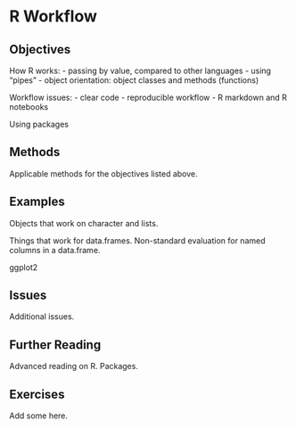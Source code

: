 # R Workflow {#sec-rworkflow}

## Objectives

How R works:
- passing by value, compared to other languages
- using "pipes"
- object orientation: object classes and methods (functions)

Workflow issues:
- clear code
- reproducible workflow
- R markdown and R notebooks

Using packages


## Methods

Applicable methods for the objectives listed above.

## Examples

Objects that work on character and lists.

Things that work for data.frames.  Non-standard evaluation for named columns in a data.frame.

ggplot2

## Issues

Additional issues.

## Further Reading

Advanced reading on R.  Packages.

## Exercises

Add some here.
